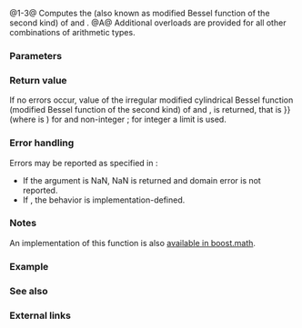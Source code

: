 {{cpp/title|cyl_bessel_k|cyl_bessel_kf|cyl_bessel_kl}}
{{cpp/numeric/special_functions/navbar}}
{{dcl begin}}
{{dcl header|cmath}}
{{dcl rev multi|num=1|since1=c++17|dcl1=
float       cyl_bessel_k ( float nu, float x );
double      cyl_bessel_k ( double nu, double x );
long double cyl_bessel_k ( long double nu, long double x );
|since2=c++23|dcl2=
/* floating-point-type */ cyl_bessel_k( /* floating-point-type */ nu,
                                        /* floating-point-type */ x );
}}
{{dcl|num=2|since=c++17|
float       cyl_bessel_kf( float nu, float x );
}}
{{dcl|num=3|since=c++17|
long double cyl_bessel_kl( long double nu, long double x );
}}
{{dcl h|[[#Notes|Additional overloads]]}}
{{dcl header|cmath}}
{{dcl|num=A|since=c++17|
template&lt; class Arithmetic1, class Arithmetic2 &gt;
/* common-floating-point-type */
    cyl_bessel_k( Arithmetic1 nu, Arithmetic2 x );
}}
{{dcl end}}

@1-3@ Computes the {{enwiki|Bessel function#Modified Bessel functions: I.CE.B1 .2C K.CE.B1|irregular modified cylindrical Bessel function}} (also known as modified Bessel function of the second kind) of {{c|nu}} and {{c|x}}.{{rev inl|since=c++23| The library provides overloads of {{tt|std::cyl_bessel_k}} for all cv-unqualified floating-point types as the type of the parameters {{c|nu}} and {{c|x}}.}}
@A@ Additional overloads are provided for all other combinations of arithmetic types.

===Parameters===
{{par begin}}
{{par|nu|the order of the function}}
{{par|x|the argument of the function}}
{{par end}}

===Return value===
If no errors occur, value of the irregular modified cylindrical Bessel function (modified Bessel function of the second kind) of {{c|nu}} and {{c|x}}, is returned, that is {{math|K{{su|b=nu}}(x) {{=}} {{mfrac|π|2}}{{mfrac|I{{su|b=-nu}}(x)-I{{su|b=nu}}(x)|sin(nuπ)}}}} (where {{math|I{{su|b=nu}}(x)}} is {{c|std::cyl_bessel_i(nu, x)}}) for {{math|x≥0}} and non-integer {{c|nu}}; for integer {{c|nu}} a limit is used.

===Error handling===
Errors may be reported as specified in {{lc|math_errhandling}}:
* If the argument is NaN, NaN is returned and domain error is not reported.
* If {{math|nu≥128}}, the behavior is implementation-defined.

===Notes===
{{cpp/numeric/special functions/older impl note}}

An implementation of this function is also [https://www.boost.org/doc/libs/release/libs/math/doc/html/math_toolkit/bessel/mbessel.html available in boost.math].

{{cpp/numeric/special functions/additional overload note|cyl_bessel_k}}

===Example===
{{example
|code=
#include &lt;cmath&gt;
#include &lt;iostream&gt;
#include &lt;numbers&gt;

int main()
{
    double pi = std::numbers::pi;
    const double x = 1.2345;
    
    // spot check for nu == 0.5
    std::cout &lt;&lt; "K_.5(" &lt;&lt; x &lt;&lt; ") = " &lt;&lt; std::cyl_bessel_k(.5, x) &lt;&lt; '\n'
              &lt;&lt; "calculated via I = "
              &lt;&lt; (pi / 2) * (std::cyl_bessel_i(-.5, x)
                 - std::cyl_bessel_i(.5, x)) / std::sin(.5 * pi) &lt;&lt; '\n';
}
|output=
K_.5(1.2345) = 0.32823
calculated via I = 0.32823
}}

===See also===
{{dsc begin}}
{{dsc inc|cpp/numeric/special_functions/dsc cyl_bessel_i}}
{{dsc inc|cpp/numeric/special_functions/dsc cyl_bessel_j}}
{{dsc end}}

===External links===
{{eli|[https://mathworld.wolfram.com/ModifiedBesselFunctionoftheSecondKind.html Weisstein, Eric W. "Modified Bessel Function of the Second Kind."] From MathWorld — A Wolfram Web Resource.}}

{{langlinks|es|ja|zh}}